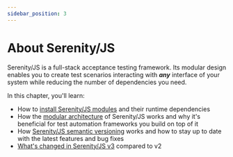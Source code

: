 ```yaml
---
sidebar_position: 3
---
```


# About Serenity/JS

Serenity/JS is a full-stack acceptance testing framework. Its modular design enables you to create test scenarios
interacting with **_any_** interface of your system while reducing the number of dependencies you need.

In this chapter, you'll learn:
- How to [install Serenity/JS modules](/handbook/about/installation) and their runtime dependencies
- How the [modular architecture](/handbook/about/architecture) of Serenity/JS works and why it's beneficial for test automation frameworks you build on top of it
- How [Serenity/JS semantic versioning](/handbook/about/versioning) works and how to stay up to date with the latest features and bug fixes
- [What's changed in Serenity/JS v3](/handbook/about/upgrading-to-serenity-js-3) compared to v2
